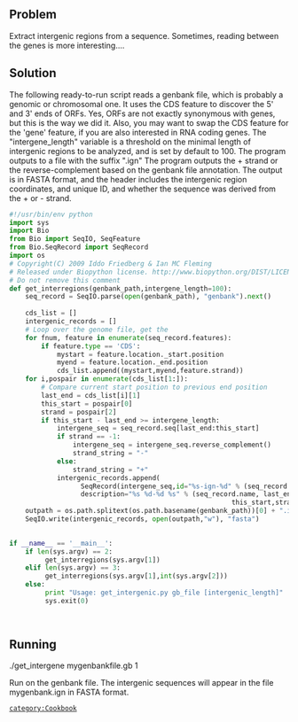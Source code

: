 == Problem ==
Extract intergenic regions from a sequence. Sometimes, reading between the genes is more interesting....

== Solution ==

The following ready-to-run script reads a genbank file, which is probably a genomic or chromosomal one. It uses the CDS feature to discover  the 5' and 3' ends of ORFs. Yes, ORFs are not exactly synonymous with genes, but this is the way we did it. Also, you may want to swap the CDS feature for the 'gene' feature, if you are also interested in RNA coding genes.  The "intergene_length" variable is a threshold on the minimal length of intergenic regions to be analyzed, and is set by default to 100. The program outputs to a file with the suffix ".ign" The program outputs the + strand or the reverse-complement based on the genbank file annotation. The output is in FASTA format, and the header includes the intergenic region coordinates, and unique ID, and whether the sequence was derived from the + or - strand.

<source lang=python>
#!/usr/bin/env python
import sys
import Bio
from Bio import SeqIO, SeqFeature
from Bio.SeqRecord import SeqRecord
import os
# Copyright(C) 2009 Iddo Friedberg & Ian MC Fleming
# Released under Biopython license. http://www.biopython.org/DIST/LICENSE
# Do not remove this comment
def get_interregions(genbank_path,intergene_length=100):
    seq_record = SeqIO.parse(open(genbank_path), "genbank").next()
    
    cds_list = []
    intergenic_records = []
    # Loop over the genome file, get the 
    for fnum, feature in enumerate(seq_record.features):
        if feature.type == 'CDS':  
            mystart = feature.location._start.position
            myend = feature.location._end.position
            cds_list.append((mystart,myend,feature.strand))
    for i,pospair in enumerate(cds_list[1:]):
        # Compare current start position to previous end position
        last_end = cds_list[i][1]
        this_start = pospair[0]
        strand = pospair[2]
        if this_start - last_end >= intergene_length:
            intergene_seq = seq_record.seq[last_end:this_start]
            if strand == -1:
                intergene_seq = intergene_seq.reverse_complement()
                strand_string = "-"
            else:
                strand_string = "+"
            intergenic_records.append( 
                  SeqRecord(intergene_seq,id="%s-ign-%d" % (seq_record.name,i),
                  description="%s %d-%d %s" % (seq_record.name, last_end+1,
                                                        this_start,strand_string)))
    outpath = os.path.splitext(os.path.basename(genbank_path))[0] + ".ign"
    SeqIO.write(intergenic_records, open(outpath,"w"), "fasta")

          
if __name__ == '__main__':
    if len(sys.argv) == 2:
         get_interregions(sys.argv[1])
    elif len(sys.argv) == 3:
         get_interregions(sys.argv[1],int(sys.argv[2]))
    else:
         print "Usage: get_intergenic.py gb_file [intergenic_length]"
         sys.exit(0)

 
</source>

== Running ==

<bash>
./get_intergene mygenbankfile.gb 1
</bash>

Run on the genbank file. The intergenic sequences will appear in the file mygenbank.ign in FASTA format.


 [[category:Cookbook]]
